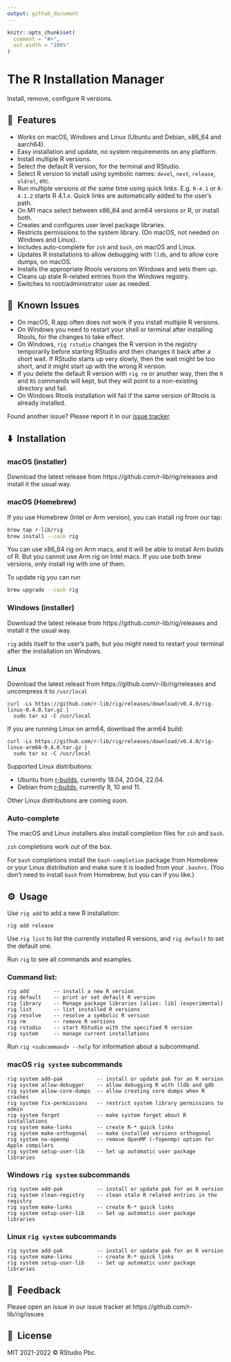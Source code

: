 ```yaml
---
output: github_document
---
```


```r
knitr::opts_chunk$set(
  comment = "#>",
  out.width = "100%"
)
```

# The R Installation Manager

Install, remove, configure R versions.

## 🚀&nbsp; Features

* Works on macOS, Windows and Linux (Ubuntu and Debian, x86_64 and aarch64).
* Easy installation and update, no system requirements on any platform.
* Install multiple R versions.
* Select the default R version, for the terminal and RStudio.
* Select R version to install using symbolic names: `devel`, `next`,
  `release`, `oldrel`, etc.
* Run multiple versions _at the same_ time using quick links.
  E.g. `R-4.1` or `R-4.1.2` starts R 4.1.x. Quick links are automatically
  added to the user's path.
* On M1 macs select between x86_64 and arm64 versions or R, or install both.
* Creates and configures user level package libraries.
* Restricts permissions to the system library.
  (On macOS, not needed on Windows and Linux).
* Includes auto-complete for `zsh` and `bash`, on macOS and Linux.
* Updates R installations to allow debugging with `lldb`, and to allow
  core dumps, on macOS.
* Installs the appropriate Rtools versions on Windows and sets them up.
* Cleans up stale R-related entries from the Windows registry.
* Switches to root/administrator user as needed.

## 🐞&nbsp; Known Issues

* On macOS, R.app often does not work if you install multiple R versions.
* On Windows you need to restart your shell or terminal after installing
  Rtools, for the changes to take effect.
* On Windows, `rig rstudio` changes the R version in the registry
  temporarily before starting RStudio and then changes it back after a
  short wait. If RStudio starts up very slowly, then the wait might be
  too short, and it might start up with the wrong R version.
* If you delete the default R version with `rig rm` or another way,
  then the `R` and `RS` commands will kept, but they will point to a
  non-existing directory and fail.
* On Windows Rtools installation will fail if the same version of Rtools is
  already installed.

Found another issue? Please report it in our
[issue tracker](https://github.com/r-lib/rig/issues).

## ⬇️&nbsp; Installation

### macOS (installer)

Download the latest release from https://github.com/r-lib/rig/releases
and install it the usual way.

### macOS (Homebrew)

If you use Homebrew (Intel or Arm version), you can install rig from our
tap:

```sh
brew tap r-lib/rig
brew install --cask rig
```

You can use x86_64 rig on Arm macs, and it will be able to install Arm
builds of R. But you cannot use Arm rig on Intel macs. If you use both brew
versions, only install rig with one of them.

To update rig you can run

```sh
brew upgrade --cask rig
```

### Windows (installer)

Download the latest release from https://github.com/r-lib/rig/releases
and install it the usual way.

`rig` adds itself to the user's path, but you might need to restart your
terminal after the installation on Windows.

### Linux

Download the latest releast from https://github.com/r-lib/rig/releases
and uncompress it to `/usr/local`

```
curl -Ls https://github.com/r-lib/rig/releases/download/v0.4.0/rig-linux-0.4.0.tar.gz |
  sudo tar xz -C /usr/local
```

If you are running Linux on arm64, download the arm64 build:
```
curl -Ls https://github.com/r-lib/rig/releases/download/v0.4.0/rig-linux-arm64-0.4.0.tar.gz |
  sudo tar xz -C /usr/local
```

Supported Linux distributions:

- Ubuntu from [r-builds](https://github.com/rstudio/r-builds#r-builds),
  currently 18.04, 20.04, 22.04.
- Debian from [r-builds](https://github.com/rstudio/r-builds#r-builds),
  currently 9, 10 and 11.

Other Linux distributions are coming soon.

### Auto-complete

The macOS and Linux installers also install completion files for `zsh`
and `bash`.

`zsh` completions work out of the box.

For `bash` completions install the `bash-completion` package from Homebrew
or your Linux distribution and make sure it is loaded from your `.bashrc`.
(You don't need to install `bash` from Homebrew, but you can if you like.)

## ⚙️&nbsp; Usage

Use `rig add` to add a new R installation:

```
rig add release
```

Use `rig list` to list the currently installed R versions, and `rig default`
to set the default one.

Run `rig` to see all commands and examples.

### Command list:

```
rig add        -- install a new R version
rig default    -- print or set default R version
rig library    -- Manage package libraries [alias: lib] (experimental)
rig list       -- list installed R versions
rig resolve    -- resolve a symbolic R version
rig rm         -- remove R versions
rig rstudio    -- start RStudio with the specified R version
rig system     -- manage current installations
```

Run `rig <subcommand> --help` for information about a subcommand.


### macOS `rig system` subcommands

```
rig system add-pak           -- install or update pak for an R version
rig system allow-debugger    -- allow debugging R with lldb and gdb
rig system allow-core-dumps  -- allow creating core dumps when R crashes
rig system fix-permissions   -- restrict system library permissions to admin
rig system forget            -- make system forget about R installations
rig system make-links        -- create R-* quick links
rig system make-orthogonal   -- make installed versions orthogonal
rig system no-openmp         -- remove OpenMP (-fopenmp) option for Apple compilers
rig system setup-user-lib    -- Set up automatic user package libraries
```

### Windows `rig system` subcommands

```
rig system add-pak           -- install or update pak for an R version
rig system clean-registry    -- clean stale R related entries in the registry
rig system make-links        -- create R-* quick links
rig system setup-user-lib    -- Set up automatic user package libraries
```

### Linux `rig system` subcommands

```
rig system add-pak           -- install or update pak for an R version
rig system make-links        -- create R-* quick links
rig system setup-user-lib    -- Set up automatic user package libraries
```

## 🤝&nbsp; Feedback

Please open an issue in our issue tracker at
https://github.com/r-lib/rig/issues

## 📘&nbsp; License

MIT 2021-2022 © RStudio Pbc.
